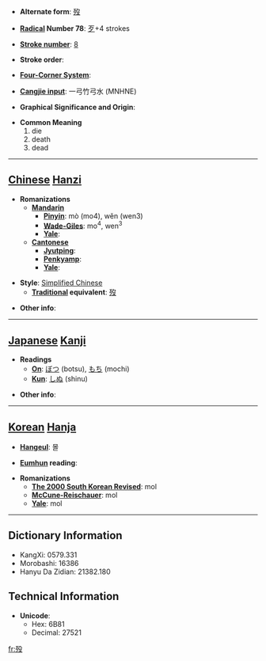 * '''Alternate form''': [[歿]]

* '''[[Wiktionary:Chinese radical index| Radical]] Number 78''': [[Wiktionary:Chinese radical index 歹|歹]]+4 strokes

* '''[[Wiktionary:Chinese total strokes index|Stroke number]]''': [[Wiktionary:Chinese total strokes index 8|8]]

* '''Stroke order''': 

* '''[[Wiktionary:Chinese four corner index|Four-Corner System]]''': 

* '''[[Wiktionary:Chinese Cangjie index|Cangjie input]]''': 一弓竹弓水 (MNHNE)

* '''Graphical Significance and Origin''': 

* '''Common Meaning'''
*#die
*# death
*# dead


----

== [[Chinese]] [[Hanzi]] ==

* '''Romanizations'''
** '''[[Mandarin]]'''
*** '''[[Pinyin]]''': mò (mo4), wěn (wen3)
*** '''[[Wade-Giles]]''': mo<sup>4</sup>, wen<sup>3</sup>
*** '''[[Yale]]''': 
** '''[[Cantonese]]'''
*** '''[[Jyutping]]''':
*** '''[[Penkyamp]]''': 
*** '''[[Yale]]''': 

* '''Style''': [[Simplified Chinese]] 
** '''[[Traditional Chinese|Traditional]] equivalent''': [[歿]]

* '''Other info''': 

----

== [[Japanese]] [[Kanji]] ==

* '''Readings'''
** '''[[On]]''': [[ぼつ]] (botsu), [[もち]] (mochi)
** '''[[Kun]]''': [[しぬ]] (shinu)

* '''Other info''':  

----

== [[Korean]] [[Hanja]] ==

* '''[[Hangeul]]''': 몰

* '''[[Eumhun]] reading''': 

* '''Romanizations'''
** '''[[The 2000 South Korean Revised Romanization|The 2000 South Korean Revised]]''': mol
** '''[[McCune-Reischauer]]''': mol
** '''[[Yale]]''': mol

----

== Dictionary Information ==

* KangXi: 0579.331
* Morobashi: 16386
* Hanyu Da Zidian: 21382.180

== Technical Information ==

* '''Unicode''':
** Hex: 6B81
** Decimal: 27521

[[fr:殁]]